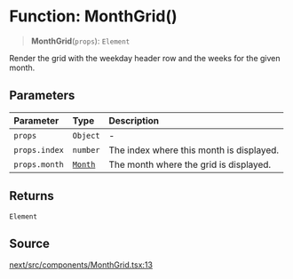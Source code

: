 # Function: MonthGrid()

> **MonthGrid**(`props`): `Element`

Render the grid with the weekday header row and the weeks for the given
month.

## Parameters

| Parameter | Type | Description |
| :------ | :------ | :------ |
| `props` | `Object` | - |
| `props.index` | `number` | The index where this month is displayed. |
| `props.month` | [`Month`](/api/next/classes/Month.mdx) | The month where the grid is displayed. |

## Returns

`Element`

## Source

[next/src/components/MonthGrid.tsx:13](https://github.com/gpbl/react-day-picker/blob/86f49ff11/next/src/components/MonthGrid.tsx#L13)
